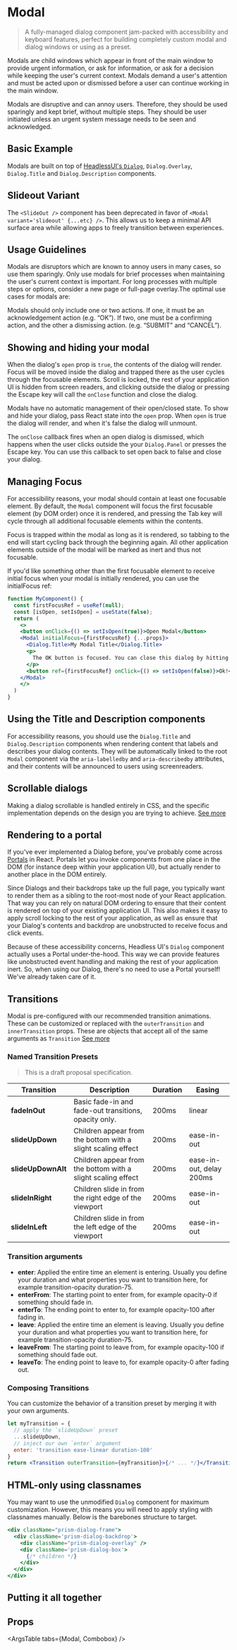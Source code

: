 

<Meta title="Docs/Modal" component={Modal} />

# Modal

> A fully-managed dialog component jam-packed with accessibility and keyboard features, perfect for building completely custom modal and dialog windows or using as a preset.

Modals are child windows which appear in front of the main window to provide urgent information, or ask for information, or ask for a decision while keeping the user's current context. Modals demand a user's attention and must be acted upon or dismissed before a user can continue working in the main window.

Modals are disruptive and can annoy users. Therefore, they should be used sparingly and kept brief, without multiple steps. They should be user initiated unless an urgent system message needs to be seen and acknowledged.

## Basic Example

<Canvas>
  <Story id='components-modal--basic-example' />
</Canvas>

Modals are built on top of [HeadlessUI's `Dialog`](https://headlessui.dev/react/dialog), `Dialog.Overlay`, `Dialog.Title` and `Dialog.Description` components.


## Slideout Variant

The `<SlideOut />` component has been deprecated in favor of `<Modal variant='slideout' {...etc} />`. This allows us to keep a minimal API surface area while allowing apps to freely transition between experiences.

<Canvas>
  <Story id="components-modal--slideout-variant" />
</Canvas>


## Usage Guidelines

Modals are disruptors which are known to annoy users in many cases, so use them sparingly. Only use modals for brief processes when maintaining the user's current context is important. For long processes with multiple steps or options, consider a new page or full-page overlay.The optimal use cases for modals are:

Modals should only include one or two actions. If one, it must be an acknowledgement action (e.g. “OK”). If two, one must be a confirming action, and the other a dismissing action. (e.g. “SUBMIT” and “CANCEL”).

## Showing and hiding your modal

When the dialog's `open` prop is `true`, the contents of the dialog will render. Focus will be moved inside the dialog and trapped there as the user cycles through the focusable elements. Scroll is locked, the rest of your application UI is hidden from screen readers, and clicking outside the dialog or pressing the Escape key will call the `onClose` function and close the dialog.

Modals have no automatic management of their open/closed state. To show and hide your dialog, pass React state into the `open` prop. When `open` is true the dialog will render, and when it's false the dialog will unmount.

The `onClose` callback fires when an open dialog is dismissed, which happens when the user clicks outside the your `Dialog.Panel` or presses the Escape key. You can use this callback to set open back to false and close your dialog.

## Managing Focus

For accessibility reasons, your modal should contain at least one focusable element. By default, the `Modal` component will focus the first focusable element (by DOM order) once it is rendered, and pressing the Tab key will cycle through all additional focusable elements within the contents.

Focus is trapped within the modal as long as it is rendered, so tabbing to the end will start cycling back through the beginning again. All other application elements outside of the modal will be marked as inert and thus not focusable.

If you'd like something other than the first focusable element to receive initial focus when your modal is initially rendered, you can use the initialFocus ref:

```jsx
function MyComponent() {
  const firstFocusRef = useRef(null);
  const [isOpen, setIsOpen] = useState(false);
  return (
    <>
    <button onClick={() => setIsOpen(true)}>Open Modal</button>
    <Modal initialFocus={firstFocusRef} {...props}>
      <Dialog.Title>My Modal Title</Dialog.Title>
      <p>
        The OK button is focused. You can close this dialog by hitting enter.
      </p>
      <button ref={firstFocusRef} onClick={() => setIsOpen(false)}>Ok!</button>
    </Modal>
    </>
  )
}
```

## Using the Title and Description components

For accessibility reasons, you should use the `Dialog.Title` and `Dialog.Description` components when rendering content that labels and describes your dialog contents. They will be automatically linked to the root `Modal` component via the `aria-labelledby` and `aria-describedby` attributes, and their contents will be announced to users using screenreaders.

## Scrollable dialogs

Making a dialog scrollable is handled entirely in CSS, and the specific implementation depends on the design you are trying to achieve. [See more](https://headlessui.dev/react/dialog#scrollable-dialogs)


## Rendering to a portal

If you've ever implemented a Dialog before, you've probably come across [Portals](https://reactjs.org/docs/portals.html) in React. Portals let you invoke components from one place in the DOM (for instance deep within your application UI), but actually render to another place in the DOM entirely.

Since Dialogs and their backdrops take up the full page, you typically want to render them as a sibling to the root-most node of your React application. That way you can rely on natural DOM ordering to ensure that their content is rendered on top of your existing application UI. This also makes it easy to apply scroll locking to the rest of your application, as well as ensure that your Dialog's contents and backdrop are unobstructed to receive focus and click events.

Because of these accessibility concerns, Headless UI's `Dialog` component actually uses a Portal under-the-hood. This way we can provide features like unobstructed event handling and making the rest of your application inert. So, when using our Dialog, there's no need to use a Portal yourself! We've already taken care of it.

## Transitions

Modal is pre-configured with our recommended transition animations. These can be customized or replaced with the `outerTransition` and `innerTransition` props. These are objects that accept all of the same arguments as `Transition` [See more](https://headlessui.dev/react/dialog#transitions)

### Named Transition Presets

> This is a draft proposal specification.

| Transition | Description | Duration | Easing |
| ---------- | ----------- | --------- | ----- |
| **fadeInOut** | Basic fade-in and fade-out transitions, opacity only. | 200ms | linear |
| **slideUpDown** | Children appear from the bottom with a slight scaling effect | 200ms | ease-in-out |
| **slideUpDownAlt** | Children appear from the bottom with a slight scaling effect | 200ms | ease-in-out, delay 200ms |
| **slideInRight** | Children slide in from the right edge of the viewport | 200ms | ease-in-out |
| **slideInLeft** | Children slide in from the left edge of the viewport | 200ms | ease-in-out |

### Transition arguments

- **enter**: Applied the entire time an element is entering. Usually you define your duration and what properties you want to transition here, for example transition-opacity duration-75.
- **enterFrom**: The starting point to enter from, for example opacity-0 if something should fade in.
- **enterTo**: The ending point to enter to, for example opacity-100 after fading in.
- **leave**: Applied the entire time an element is leaving. Usually you define your duration and what properties you want to transition here, for example transition-opacity duration-75.
- **leaveFrom**: The starting point to leave from, for example opacity-100 if something should fade out.
- **leaveTo**: The ending point to leave to, for example opacity-0 after fading out.

### Composing Transitions

You can customize the behavior of a transition preset by merging it with your own arguments.

```jsx
let myTransition = {
  // apply the `slideUpDown` preset
  ...slideUpDown,
  // inject our own `enter` argument
  enter: 'transition ease-linear duration-100'
}
return <Transition outerTransition={myTransition}>{/* ... */}</Transition>
```

## HTML-only using classnames

You may want to use the unmodified `Dialog` component for maximum customization. However, this means you will need to apply styling with classnames manually. Below is the barebones structure to target.

```jsx
<div className="prism-dialog-frame">
  <div className='prism-dialog-backdrop'>
    <div className="prism-dialog-overlay" />
    <div className='prism-dialog-box'>
      {/* children */}
    </div>
  </div>
</div>
```

## Putting it all together
<Canvas>
  <Story name='1. Modal' id='demo-loginwindow--basic' />
</Canvas>

## Props

<ArgsTable tabs={Modal, Combobox} />

